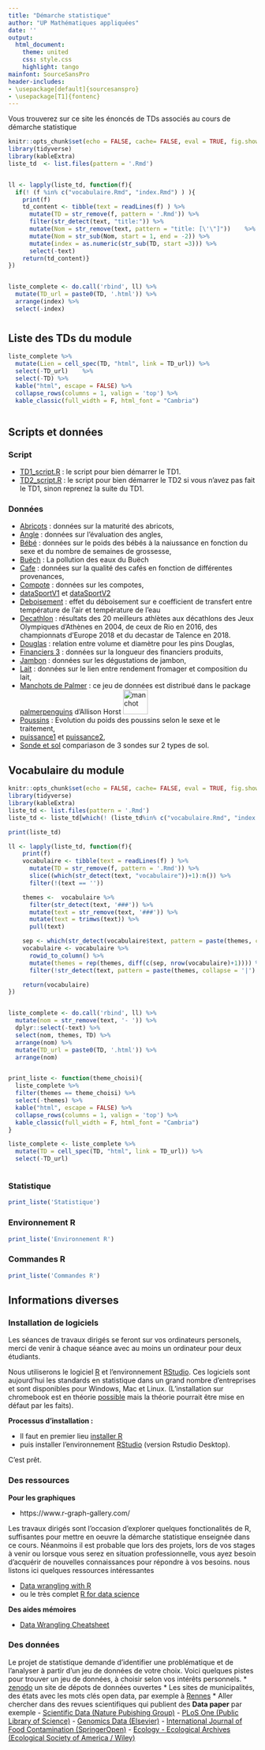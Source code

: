 ```yaml
---
title: "Démarche statistique"
author: "UP Mathématiques appliquées"
date: ''
output:
  html_document:
    theme: united
    css: style.css
    highlight: tango
mainfont: SourceSansPro
header-includes:
- \usepackage[default]{sourcesanspro}
- \usepackage[T1]{fontenc}
---
```




Vous trouverez sur ce site les énoncés de TDs associés au cours de démarche statistique

```r
knitr::opts_chunk$set(echo = FALSE, cache= FALSE, eval = TRUE, fig.show='hide', message = FALSE, warning = FALSE, results = 'markup' )
library(tidyverse)
library(kableExtra)
liste_td  <- list.files(pattern = '.Rmd')  


ll <- lapply(liste_td, function(f){
  if(! (f %in% c("vocabulaire.Rmd", "index.Rmd") ) ){
    print(f)
    td_content <- tibble(text = readLines(f) ) %>% 
      mutate(TD = str_remove(f, pattern = '.Rmd')) %>% 
      filter(str_detect(text, "title:")) %>%
      mutate(Nom = str_remove(text, pattern = "title: [\'\"]"))    %>% 
      mutate(Nom = str_sub(Nom, start = 1, end = -2)) %>% 
      mutate(index = as.numeric(str_sub(TD, start =3))) %>% 
      select(-text)
    return(td_content)}
})


liste_complete <- do.call('rbind', ll) %>% 
  mutate(TD_url = paste0(TD, '.html')) %>% 
  arrange(index) %>% 
  select(-index)


```

# {.tabset .tabset-fade .tabset-pills}


## Liste des TDs du module 

```r

liste_complete %>%
  mutate(Lien = cell_spec(TD, "html", link = TD_url)) %>% 
  select(-TD_url)    %>%
  select(-TD) %>% 
  kable("html", escape = FALSE) %>%
  collapse_rows(columns = 1, valign = 'top') %>%
  kable_classic(full_width = F, html_font = "Cambria")



```

## Scripts et données


### Script

- [TD1_script.R](TD1_script.R) : le script pour bien démarrer le TD1.
- [TD2_script.R](TD2_script.R) : le script pour bien démarrer le TD2 si vous n'avez pas fait le TD1, sinon reprenez la suite du TD1.

### Données

- [Abricots](abricotsSG.csv) : données sur la maturité des abricots,
- [Angle](angle.csv) : données sur l'évaluation des angles, 
- [Bébé](bebe.csv) : données sur le poids des bébés à la naiussance en fonction du sexe et du nombre de semaines de grossesse,
- [Buëch](buech.csv) : La pollution des eaux du Buëch
- [Cafe](cafe_DM.csv) : données sur la qualité des cafés en fonction de différentes provenances,
- [Compote](compote.csv) : données sur les compotes,
- [dataSportV1](dataSportV1.csv) et [dataSportV2](dataSportV2.csv)
- [Deboisement](deboisement.csv) : effet du déboisement sur e coefficient de transfert entre température de  l'air et température de l'eau
- [Decathlon](decathlon.csv) : résultats des 20 meilleurs athlètes aux décathlons  des  Jeux Olympiques d'Athènes en 2004, de ceux de Rio en 2016, des championnats d'Europe 2018 et du decastar de Talence en 2018.
- [Douglas](douglas.csv) : relation entre volume et diamètre pour les pins Douglas,
- [Financiers 3](financiers3.csv) : données sur la longueur des financiers produits,
- [Jambon](jambon.txt) : données sur les dégustations de jambon,
- [Lait](lait.txt) : données sur le lien entre rendement fromager et composition du lait,
- [Manchots de Palmer](penguins.csv) : ce jeu de données est distribué dans le package [palmerpenguins](https://allisonhorst.github.io/palmerpenguins/) d'Allison Horst <img src="https://allisonhorst.github.io/palmerpenguins/reference/figures/logo.png" alt="manchot" height="50"/>
- [Poussins](poussin.txt) : Evolution du poids des poussins selon le sexe et le traitement,
- [puissance1](puissance_1.csv) et [puissance2](puissance_2.csv),
- [Sonde et sol](sonde_sol.csv) compariason de 3 sondes sur 2 types de sol.


## Vocabulaire du module




```r
knitr::opts_chunk$set(echo = FALSE, cache= FALSE, eval = TRUE, fig.show='hide', message = FALSE, warning = FALSE, results = 'markup' )
library(tidyverse)
library(kableExtra)
liste_td <- list.files(pattern = '.Rmd')
liste_td <- liste_td[which(! (liste_td%in% c("vocabulaire.Rmd", "index.Rmd")))]

print(liste_td)

ll <- lapply(liste_td, function(f){
    print(f)
    vocabulaire <- tibble(text = readLines(f) ) %>%
      mutate(TD = str_remove(f, pattern = '.Rmd')) %>%
      slice((which(str_detect(text, "vocabulaire"))+1):n()) %>%
      filter(!(text == ''))

    themes <-  vocabulaire %>%
      filter(str_detect(text, '###')) %>%
      mutate(text = str_remove(text, '###')) %>%
      mutate(text = trimws(text)) %>%
      pull(text)

    sep <- which(str_detect(vocabulaire$text, pattern = paste(themes, collapse = '|')))
    vocabulaire <- vocabulaire %>%
      rowid_to_column() %>%
      mutate(themes = rep(themes, diff(c(sep, nrow(vocabulaire)+1)))) %>%
      filter(!str_detect(text, pattern = paste(themes, collapse = '|') ) )

    return(vocabulaire)
})


liste_complete <- do.call('rbind', ll) %>% 
  mutate(nom = str_remove(text, '- ')) %>% 
  dplyr::select(-text) %>%
  select(nom, themes, TD) %>%
  arrange(nom) %>%
  mutate(TD_url = paste0(TD, '.html')) %>%
  arrange(nom)


print_liste <- function(theme_choisi){
  liste_complete %>%
  filter(themes == theme_choisi) %>%
  select(-themes) %>%
  kable("html", escape = FALSE) %>%
  collapse_rows(columns = 1, valign = 'top') %>%
  kable_classic(full_width = F, html_font = "Cambria")
}
```

```r
liste_complete <- liste_complete %>%
  mutate(TD = cell_spec(TD, "html", link = TD_url)) %>%
  select(-TD_url)



```



### Statistique

```r
print_liste('Statistique')
```


### Environnement R

```r
print_liste('Environnement R')
```


### Commandes R

```r

print_liste('Commandes R')
```


## Informations diverses


### Installation de logiciels 

Les séances de travaux dirigés se feront sur vos ordinateurs personels, merci de venir à chaque séance avec au moins un ordinateur pour deux étudiants.

Nous utiliserons le logiciel [R](https://www.r-project.org/)  et l'environnement [RStudio](https://www.rstudio.com/). Ces logiciels sont aujourd'hui les standards en statistique dans un grand nombre d'entreprises et sont disponibles pour Windows, Mac et Linux. (L'installation sur chromebook est en théorie [possible](https://blog.sellorm.com/2018/12/20/installing-r-and-rstudio-on-a-chromebook/)  mais la théorie pourrait être mise en défaut par les faits).

**Processus d'installation :**

* Il faut en premier lieu [installer R](https://cran.r-project.org/)
* puis installer l'environnement [RStudio](https://www.rstudio.com/products/rstudio/download/) (version Rstudio Desktop).

C'est prêt.

### Des ressources 

**Pour les graphiques**

*  https://www.r-graph-gallery.com/

Les travaux dirigés sont l'occasion d'explorer quelques fonctionalités de R, suffisantes pour mettre en oeuvre la démarche statistique enseignée dans ce cours. Néanmoins il est probable que lors des projets, lors de vos stages à venir ou lorsque vous serez en situation professionnelle, vous ayez besoin d'acquérir de nouvelles connaissances pour répondre à vos besoins. nous listons ici quelques ressources intéressantes


* [Data wrangling with R](https://cengel.github.io/R-data-wrangling/)
* ou le très complet [R for data science](https://www.tidyverse.org/learn/)



**Des aides mémoires **

* [Data Wrangling Cheatsheet](https://www.rstudio.com/wp-content/uploads/2015/02/data-wrangling-cheatsheet.pdf)

### Des données

Le projet de statistique demande d'identifier une problématique et de l'analyser à partir d'un jeu de données de votre choix. Voici quelques pistes pour trouver un jeu de données, à choisir selon vos intérêts personnels.
* [zenodo](https://zenodo.org/) un site de dépots de données ouvertes
* Les sites de municipalités, des états avec les mots clés open data, par exemple à [Rennes](https://data.rennesmetropole.fr/explore/?sort=modified&q=)
* Aller chercher dans des revues scientifiques qui publient des **Data paper** par exemple
  - [Scientific Data (Nature Pubishing Group) ](http://www.nature.com/scientificdata/) 
  - [PLoS One (Public Library of Science)](http://www.plosone.org/static/information.action) 
  - [Genomics Data (Elsevier)](http://www.journals.elsevier.com/genomics-data/)
  - [International Journal of Food Contamination (SpringerOpen)](http://foodcontaminationjournal.springeropen.com/about)
  - [Ecology - Ecological Archives (Ecological Society of America / Wiley)](http://www.esajournals.org/loi/ecol)
